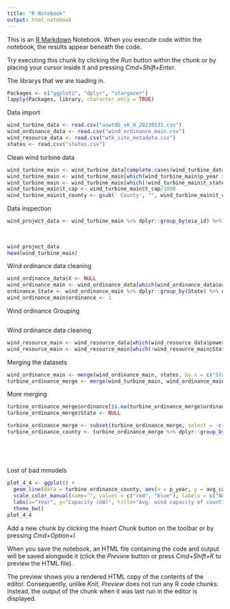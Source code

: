 ```yaml
---
title: "R Notebook"
output: html_notebook
---
```


This is an [R Markdown](http://rmarkdown.rstudio.com) Notebook. When you execute code within the notebook, the results appear beneath the code. 

Try executing this chunk by clicking the *Run* button within the chunk or by placing your cursor inside it and pressing *Cmd+Shift+Enter*. 

The librarys that we are loading in.

```r
Packages <- c("ggplot2", "dplyr", "stargazer")
lapply(Packages, library, character.only = TRUE)

```
Data import
```r
wind_turbine_data <- read.csv("uswtdb_v6_0_20230531.csv")
wind_ordinance_data <- read.csv("wind_ordinance_main.csv")
wind_resource_data <- read.csv("wtk_site_metadata.csv")
states <- read.csv("states.csv")
```

Clean wind turbine data
```r
wind_turbine_main <- wind_turbine_data[complete.cases(wind_turbine_data[, c("eia_id", "p_year", "p_cap", "t_manu", "t_model", "t_cap", "t_hh", "t_rd", "xlong", "ylat")]),]
wind_turbine_main <- wind_turbine_main[which(wind_turbine_main$p_year >= 2001),]
wind_turbine_main <- wind_turbine_main[which(!wind_turbine_main$t_state %in% c("AK", "HI")),]
wind_turbine_main$t_cap <- wind_turbine_main$t_cap/1000
wind_turbine_main$t_county <- gsub(' County', "", wind_turbine_main$t_county)
```
Data inspection 
```r
wind_project_data <- wind_turbine_main %>% dplyr::group_by(eia_id) %>% dplyr::summarise(p_cap = mean(p_cap), t_cap = mean(t_cap), operating_year = 
                                                                                          first(p_year), hub_ht = mean(t_hh), rotor_diam = mean(t_rd),
                                                                                        t_manu = first(t_manu), turbines = n(), t_model = first(t_model),
                                                                                        state = first(t_state), county = first(t_county))
wind_project_data
head(wind_turbine_main)
```
Wind ordinance data cleaning
```r
wind_ordinance_data$X <- NULL
wind_ordinance_main <- wind_ordinance_data[which(wind_ordinance_data$ordinance_year >= 2001),]
ordinance_State <- wind_ordinance_main %>% dplyr::group_by(State) %>% dplyr::summarise(tot_ord = n())
wind_ordinance_main$ordinance <- 1 
```
Wind ordinance Grouping
```r

```
Wind ordinance data cleaning
```r
wind_resource_main <- wind_resource_data[which(wind_resource_data$power_curve != "offshore"),]
wind_resource_main <- wind_resource_main[which(!wind_resource_main$State %in% c("Alaska", "Hawaii")),]
```
 Merging the datasets
```r
wind_ordinance_main <- merge(wind_ordinance_main, states, by.x = c("State"), by.y = c("State"), all.x = T)
turbine_ordinance_merge <- merge(wind_turbine_main, wind_ordinance_main, by.x = c("t_state", "t_county"), by.y = c("Abbreviation", "County"), all.x=T)
```
 More merging
```r
turbine_ordinance_merge$ordinance[is.na(turbine_ordinance_merge$ordinance)] <- 0
turbine_ordinance_merge$State <- NULL

turbine_ordinance_merge <- subset(turbine_ordinance_merge, select = -c(ordinance_year))
turbine_ordinance_county <- turbine_ordinance_merge %>% dplyr::group_by(t_state, t_county, p_year) %>% dplyr::summarise(tot_cap = sum(p_cap),
                                                                                                                        avg_cap = mean(p_cap),
                                                                                                                        avg_hh = mean(t_hh),
                                                                                                                        avg_rd = mean(t_rd),
                                                                                                                        ordinance = mean(ordinance))
```
 Lost of bad mmodels
```r
plot_4_4 <- ggplot() +
  geom_line(data = turbine_ordinance_county, aes(x = p_year, y = avg_cap, group = factor(ordinance), col = factor(ordinance))) +
  scale_color_manual(name="", values = c("red", "blue"), labels = c("No ordinance", "Ordinance")) +
  labs(x="Year", y="Capacity (GW)", title="Avg. wind capacity of counties by ordinance status") +
  theme_bw()
plot_4_4
```
 
Add a new chunk by clicking the *Insert Chunk* button on the toolbar or by pressing *Cmd+Option+I*.

When you save the notebook, an HTML file containing the code and output will be saved alongside it (click the *Preview* button or press *Cmd+Shift+K* to preview the HTML file). 

The preview shows you a rendered HTML copy of the contents of the editor. Consequently, unlike *Knit*, *Preview* does not run any R code chunks. Instead, the output of the chunk when it was last run in the editor is displayed.

